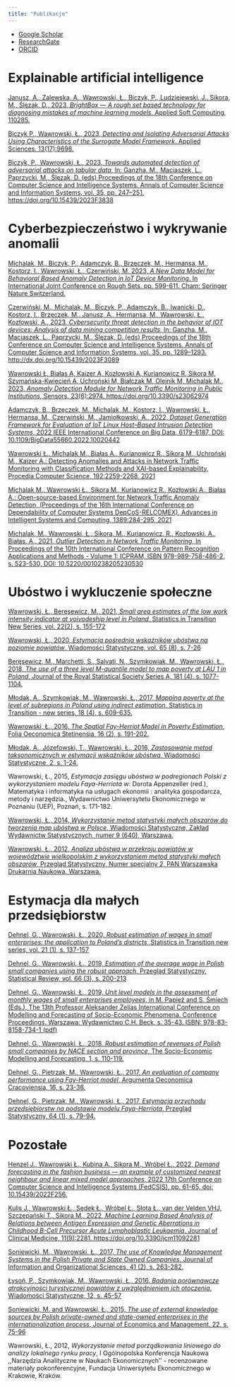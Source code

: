 ```yaml
---
title: "Publikacje"
---
```


- [Google Scholar](https://scholar.google.pl/citations?user=nQFr4NMAAAAJ)   
- [ResearchGate](https://www.researchgate.net/profile/Lukasz_Wawrowski)   
- [ORCID](https://orcid.org/0000-0002-1201-5344)

# Explainable artificial intelligence

[Janusz, A., Zalewska, A., Wawrowski, Ł., Biczyk, P., Ludziejewski, J., Sikora, M., Ślęzak, D., 2023, _BrightBox — A rough set based technology for diagnosing mistakes of machine learning models_, Applied Soft Computing, 110285.](https://www.sciencedirect.com/science/article/pii/S1568494623003034?casa_token=nDCjKI9F1m4AAAAA:64T2RssPagT6VatwfVQmfoSiWzzVu6La7YXuZMM5HOwoKhk_9TSQaqiZni4hSHdkNzPMofWP_CAN)

[Biczyk P., Wawrowski, Ł., 2023, _Detecting and Isolating Adversarial Attacks Using Characteristics of the Surrogate Model Framework_. Applied Sciences. 13(17):9698.](https://doi.org/10.3390/app13179698)

[Biczyk, P., Wawrowski, Ł., 2023, _Towards automated detection of adversarial attacks on tabular data_, In: Ganzha, M., Maciaszek, L., Paprzycki, M., Ślęzak, D. (eds) Proceedings of the 18th Conference on Computer Science and Intelligence Systems. Annals of Computer Science and Information Systems, vol. 35, pp. 247–251. https://doi.org/10.15439/2023F3838](https://doi.org/10.15439/2023F3838)

# Cyberbezpieczeństwo i wykrywanie anomalii

[Michalak, M., Biczyk, P., Adamczyk, B., Brzęczek, M., Hermansa, M., Kostorz, I., Wawrowski, Ł., Czerwiński, M. 2023, _A New Data Model for Behavioral Based Anomaly Detection in IoT Device Monitoring_. In International Joint Conference on Rough Sets, pp. 599-611. Cham: Springer Nature Switzerland.](https://link.springer.com/chapter/10.1007/978-3-031-50959-9_41)

[Czerwiński, M., Michalak, M., Biczyk, P., Adamczyk, B., Iwanicki, D., Kostorz, I., Brzęczek, M., Janusz, A., Hermansa, M., Wawrowski, Ł., Kozłowski, A., 2023, _Cybersecurity threat detection in the behavior of IOT devices: Analysis of data mining competition results_, In: Ganzha, M., Maciaszek, L., Paprzycki, M., Ślęzak, D. (eds) Proceedings of the 18th Conference on Computer Science and Intelligence Systems. Annals of Computer Science and Information Systems, vol. 35, pp. 1289–1293. http://dx.doi.org/10.15439/2023F3089](http://dx.doi.org/10.15439/2023F3089)

[Wawrowski Ł, Białas A, Kajzer A, Kozłowski A, Kurianowicz R, Sikora M, Szymańska-Kwiecień A, Uchroński M, Białczak M, Olejnik M, Michalak M., 2023, _Anomaly Detection Module for Network Traffic Monitoring in Public Institutions_, Sensors, 23(6):2974. https://doi.org/10.3390/s23062974](articles/sensors_2023.pdf)

[Adamczyk, B., Brzȩczek, M., Michalak, M., Kostorz, I., Wawrowski, Ł., Hermansa, M., Czerwiński, M., Jamiołkowski, A., 2022, _Dataset Generation Framework for Evaluation of IoT Linux Host–Based Intrusion Detection Systems_, 2022 IEEE International Conference on Big Data, 6179-6187, DOI: 10.1109/BigData55660.2022.10020442](https://ieeexplore.ieee.org/document/10020442)

[Wawrowski Ł., Michalak M., Białas A., Kurianowicz R., Sikora M., Uchroński M., Kajzer A.: Detecting Anomalies and Attacks in Network Traffic Monitoring with Classification Methods and XAI-based Explainability, Procedia Computer Science, 192:2259-2268, 2021](articles/kes_2021.pdf)

[Michalak M., Wawrowski Ł., Sikora M., Kurianowicz R., Kozłowski A., Białas A.: Open-source-based Environment for Network Traffic Anomaly Detection, (Proceedings of the 16th International Conference on Dependability of Computer Systems DepCoS-RELCOMEX), Advances in Intelligent Systems and Computing, 1389:284-295, 2021](https://link.springer.com/chapter/10.1007/978-3-030-76773-0_28)

[Michalak, M., Wawrowski, Ł., Sikora, M., Kurianowicz, R., Kozłowski, A., Białas, A., 2021, _Outlier Detection in Network Traffic Monitoring_, In Proceedings of the 10th International Conference on Pattern Recognition Applications and Methods - Volume 1: ICPRAM, ISBN 978-989-758-486-2, s. 523-530, DOI: 10.5220/0010238205230530](articles/icpram_2021.pdf)

# Ubóstwo i wykluczenie społeczne

[Wawrowski, Ł., Beręsewicz, M., 2021, _Small area estimates of the low work intensity indicator at voivodeship level in Poland_, Statistics in Transition New Series, vol. 22(2), s. 155-172](articles/sit_2021.pdf)

[Wawrowski, Ł., 2020, _Estymacja pośrednia wskaźników ubóstwa na poziomie powiatów_, Wiadomości Statystyczne, vol. 65 (8), s. 7-26](https://ws.stat.gov.pl/Article/2020/8/007-026)

[Beręsewicz, M., Marchetti, S., Salvati, N., Szymkowiak, M., Wawrowski, Ł., 2018, _The use of a three level M-quantile model to map poverty at LAU 1 in Poland_, Journal of the Royal Statistical Society Series A, 181 (4), s. 1077-1104.](https://rss.onlinelibrary.wiley.com/doi/10.1111/rssa.12349)

[Młodak, A., Szymkowiak, M., Wawrowski, Ł., 2017, _Mapping poverty at the level of subregions in Poland using indirect estimation_, Statistics in Transition - new series, 18 (4), s. 609-635.](articles/sit_2017.pdf)

[Wawrowski, Ł., 2016, _The Spatial Fay-Herriot Model in Poverty Estimation_, Folia Oeconomica Stetinensia, 16 (2), s. 191-202.](articles/folia_2016.pdf)

[Młodak, A., Józefowski, T., Wawrowski, Ł., 2016, _Zastosowanie metod taksonomicznych w estymacji wskaźników ubóstwa_, Wiadomości Statystyczne, 2, s. 1-24.](articles/ws_2016_02.pdf)

Wawrowski, Ł., 2015, _Estymacja zasięgu ubóstwa w podregionach Polski z wykorzystaniem modelu Faya-Herriota_ w: Dorota Appenzeller (red.), Matematyka i informatyka na usługach ekonomii : analityka gospodarcza, metody i narzędzia., Wydawnictwo Uniwersytetu Ekonomicznego w Poznaniu (UEP), Poznań, s. 171-182.

[Wawrowski, Ł., 2014, _Wykorzystanie metod statystyki małych obszarów do tworzenia map ubóstwa w Polsce_, Wiadomości Statystyczne, Zakład Wydawnictw Statystycznych, numer 9 (640),  Warszawa.](articles/ws_2014.pdf)

[Wawrowski, Ł., 2012, _Analiza ubóstwa w przekroju powiatów w województwie wielkopolskim z wykorzystaniem metod statystyki małych obszarów_, Przegląd Statystyczny, Numer specjalny 2, PAN Warszawska Drukarnia Naukowa, Warszawa.](articles/ps_2012.pdf)

# Estymacja dla małych przedsiębiorstw

[Dehnel, G., Wawrowski, Ł., 2020, _Robust estimation of wages in small enterprises: the application to Poland’s districts_, Statistics in Transition new series, vol. 21 (1), s. 137-157](articles/sit_2020.pdf)

[Dehnel, G., Wawrowski, Ł., 2019, _Estimation of the average wage in Polish small companies using the robust approach_, Przegląd Statystyczny, Statistical Review, vol. 66 (3), s. 200-213](articles/ps_2019.pdf)

[Dehnel, G., Wawrowski, Ł., 2019, _Unit level models in the assessment of monthly wages of small enterprises employees_, in M. Papież and S. Śmiech (Eds.), The 13th Professor Aleksander Zelias International Conference on Modelling and Forecasting of Socio-Economic Phenomena. Conference Proceedings. Warszawa: Wydawnictwo C.H. Beck, s. 35-43. ISBN: 978-83-8158-734-1 (pdf)](articles/proc_2019.pdf)

[Dehnel, G., Wawrowski, Ł., 2018, _Robust estimation of revenues of Polish small companies by NACE section and province_, The Socio-Economic Modelling and Forecasting, 1, s. 110-119.](articles/proc_2018.pdf)

[Dehnel, G., Pietrzak, M., Wawrowski, Ł., 2017, _An evaluation of company performance using Fay-Herriot model_, Argumenta Oeconomica Cracoviensia,  16, s. 23-36.](articles/aoc_2017.pdf)

[Dehnel, G., Pietrzak, M., Wawrowski, Ł., 2017, _Estymacja przychodu przedsiębiorstw na podstawie modelu Faya-Herriota_, Przegląd Statystyczny, 64 (1), s. 79-94.](articles/ps_2017.pdf)

# Pozostałe

[Henzel J., Wawrowski Ł., Kubina A., Sikora M., Wróbel Ł., 2022, _Demand forecasting in the fashion business — an example of customized nearest neighbour and linear mixed model approaches_, 2022 17th Conference on Computer Science and Intelligence Systems (FedCSIS), pp. 61-65, doi: 10.15439/2022F256.](https://ieeexplore.ieee.org/document/9909498)

[Kulis J., Wawrowski Ł., Sędek Ł., Wróbel Ł., Słota Ł., van der Velden VHJ, Szczepański T., Sikora M., 2022, _Machine Learning Based Analysis of Relations between Antigen Expression and Genetic Aberrations in Childhood B-Cell Precursor Acute Lymphoblastic Leukaemia_, Journal of Clinical Medicine, 11(9):2281. https://doi.org/10.3390/jcm11092281](articles/jcm2022.pdf)

[Soniewicki, M., Wawrowski, Ł., 2017, _The use of Knowledge Management Systems in the Polish Private and State Owned Companies_, Journal of Information and Organizational Sciences, 41 (2), s. 263-282.](articles/jios_2017.pdf)

[Łysoń, P., Szymkowiak, M., Wawrowski, Ł., 2016, _Badania porównawcze atrakcyjności turystycznej powiatów z uwzględnieniem ich otoczenia_, Wiadomości Statystyczne, 12, s. 45-57](articles/ws_2016_12.pdf)

[Soniewicki, M. and Wawrowski, Ł., 2015, _The use of external knowledge sources by Polish private-owned and state-owned enterprises in the internationalization process_, Journal of Economics and Management, 22, s. 75-96](articles/jem_2015.pdf)

Wawrowski, Ł., 2012, _Wykorzystanie metod porządkowania liniowego do analizy lokalnego rynku pracy_, I Ogólnopolska Konferencja Naukowa ,,Narzędzia Analityczne w Naukach Ekonomicznych'' - recenzowane materiały pokonferencyjne, Fundacja Uniwersytetu Ekonomicznego w Krakowie, Kraków.